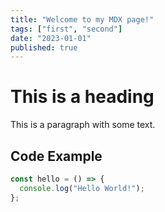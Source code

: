 ```yaml
---
title: "Welcome to my MDX page!"
tags: ["first", "second"]
date: "2023-01-01"
published: true
---
```

# This is a heading

This is a paragraph with some text.

## Code Example

```javascript
const hello = () => {
  console.log("Hello World!");
};
